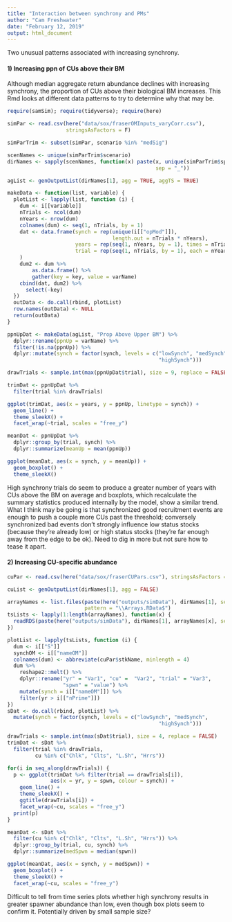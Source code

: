 ```yaml
---
title: "Interaction between synchrony and PMs"
author: "Cam Freshwater"
date: "February 12, 2019"
output: html_document
---
```


Two unusual patterns associated with increasing synchrony. 

#### 1) Increasing ppn of CUs above their BM
Although median aggregate return abundance declines with increasing synchrony, the proportion of CUs above their biological BM increases. This Rmd looks at different data patterns to try to determine why that may be.

```r
require(samSim); require(tidyverse); require(here)

simPar <- read.csv(here("data/sox/fraserOMInputs_varyCorr.csv"), 
                   stringsAsFactors = F)

simParTrim <- subset(simPar, scenario %in% "medSig")

scenNames <- unique(simParTrim$scenario)
dirNames <- sapply(scenNames, function(x) paste(x, unique(simParTrim$species),
                                                sep = "_"))

agList <- genOutputList(dirNames[1], agg = TRUE, aggTS = TRUE)

makeData <- function(list, variable) {
  plotList <- lapply(list, function (i) {
    dum <- i[[variable]]
    nTrials <- ncol(dum)
    nYears <- nrow(dum)
    colnames(dum) <- seq(1, nTrials, by = 1)
    dat <- data.frame(synch = rep(unique(i[["opMod"]]), 
                                  length.out = nTrials * nYears),
                      years = rep(seq(1, nYears, by = 1), times = nTrials),
                      trial = rep(seq(1, nTrials, by = 1), each = nYears)
    )
    dum2 <- dum %>%
        as.data.frame() %>%
        gather(key = key, value = varName) 
    cbind(dat, dum2) %>% 
      select(-key)
  })
  outData <- do.call(rbind, plotList)
  row.names(outData) <- NULL
  return(outData)
}

ppnUpDat <- makeData(agList, "Prop Above Upper BM") %>% 
  dplyr::rename(ppnUp = varName) %>% 
  filter(!is.na(ppnUp)) %>%
  dplyr::mutate(synch = factor(synch, levels = c("lowSynch", "medSynch",
                                                 "highSynch")))
```

``` r
drawTrials <- sample.int(max(ppnUpDat$trial), size = 9, replace = FALSE)

trimDat <- ppnUpDat %>% 
  filter(trial %in% drawTrials)

ggplot(trimDat, aes(x = years, y = ppnUp, linetype = synch)) +
  geom_line() +
  theme_sleekX() +
  facet_wrap(~trial, scales = "free_y")

meanDat <- ppnUpDat %>%
  dplyr::group_by(trial, synch) %>% 
  dplyr::summarize(meanUp = mean(ppnUp))

ggplot(meanDat, aes(x = synch, y = meanUp)) +
  geom_boxplot() +
  theme_sleekX()

```

High synchrony trials do seem to produce a greater number of years with CUs above the BM on average and boxplots, which recalculate the summary statistics produced internally by the model, show a similar trend. What I think may be going is that synchronized good recruitment events are enough to push a couple more CUs past the threshold; conversely synchronized bad events don’t strongly influence low status stocks (because they’re already low) or high status stocks (they’re far enough away from the edge to be ok). Need to dig in more but not sure how to tease it apart. 

#### 2) Increasing CU-specific abundance
```r
cuPar <- read.csv(here("data/sox/fraserCUPars.csv"), stringsAsFactors = F)

cuList <- genOutputList(dirNames[1], agg = FALSE)

arrayNames <- list.files(paste(here("outputs/simData"), dirNames[1], sep="/"),
                         pattern = "\\Arrays.RData$")
tsLists <- lapply(1:length(arrayNames), function(x) {
  readRDS(paste(here("outputs/simData"), dirNames[1], arrayNames[x], sep = "/"))
})

plotList <- lapply(tsLists, function (i) {
  dum <- i[["S"]]
  synchOM <- i[["nameOM"]]
  colnames(dum) <- abbreviate(cuPar$stkName, minlength = 4)
  dum %>% 
    reshape2::melt() %>% 
    dplyr::rename("yr" = "Var1", "cu" =  "Var2", "trial" = "Var3", 
                  "spwn" = "value") %>% 
    mutate(synch = i[["nameOM"]]) %>% 
    filter(yr > i[["nPrime"]])
})
sDat <- do.call(rbind, plotList) %>% 
  mutate(synch = factor(synch, levels = c("lowSynch", "medSynch",
                                                 "highSynch")))

drawTrials <- sample.int(max(sDat$trial), size = 4, replace = FALSE)
trimDat <- sDat %>% 
  filter(trial %in% drawTrials,
         cu %in% c("Chlk", "Clts", "L.Sh", "Hrrs"))

for(i in seq_along(drawTrials)) {
  p <- ggplot(trimDat %>% filter(trial == drawTrials[i]), 
              aes(x = yr, y = spwn, colour = synch)) +
    geom_line() +
    theme_sleekX() +
    ggtitle(drawTrials[i]) +
    facet_wrap(~cu, scales = "free_y")
  print(p)
}

meanDat <- sDat %>%
  filter(cu %in% c("Chlk", "Clts", "L.Sh", "Hrrs")) %>% 
  dplyr::group_by(trial, cu, synch) %>% 
  dplyr::summarize(medSpwn = median(spwn))

ggplot(meanDat, aes(x = synch, y = medSpwn)) +
  geom_boxplot() +
  theme_sleekX() +
  facet_wrap(~cu, scales = "free_y")
```

Difficult to tell from time series plots whether high synchrony results in greater spawner abundance than low, even though box plots seem to confirm it. Potentially driven by small sample size?